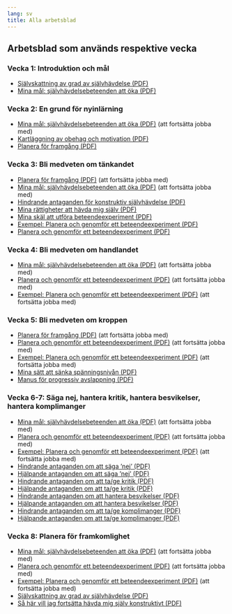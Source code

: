 ```yaml
---
lang: sv
title: Alla arbetsblad
---
```


## Arbetsblad som används respektive vecka

### Vecka 1: Introduktion och mål

  - [Självskattning av grad av självhävdelse (PDF)](forms/100respekt-skattning-situation-relation.pdf)
  - [Mina mål: självhävdelsebeteenden att öka (PDF)](forms/100respekt-SMARTa-mal.pdf)

### Vecka 2: En grund för nyinlärning

  - [Mina mål: självhävdelsebeteenden att öka (PDF)](forms/100respekt-SMARTa-mal.pdf) (att fortsätta jobba med)
  - [Kartläggning av obehag och motivation (PDF)](forms/100respekt-obehag-motivation-reflektion.pdf)
  - [Planera för framgång (PDF)](forms/100respekt-planera-traning.pdf)

### Vecka 3: Bli medveten om tänkandet

  - [Planera för framgång (PDF)](forms/100respekt-planera-traning.pdf) (att fortsätta jobba med)
  - [Mina mål: självhävdelsebeteenden att öka (PDF)](forms/100respekt-SMARTa-mal.pdf) (att fortsätta jobba med)
  - [Hindrande antaganden för konstruktiv självhävdelse (PDF)](forms/100respekt-hindrande-antaganden-sjalvhavdelse.pdf)
  - [Mina rättigheter att hävda mig själv (PDF)](forms/100respekt-mina-rattigheter.pdf)
  - [Mina skäl att utföra beteendeexperiment (PDF)](forms/100respekt-mina-skal-beteendeexperiment.pdf)
  - [Exempel: Planera och genomför ett beteendeexperiment (PDF)](forms/100respekt-exempel-beteendeexperiment.pdf)
  - [Planera och genomför ett beteendeexperiment (PDF)](forms/100respekt-beteendeexperiment.pdf)

### Vecka 4: Bli medveten om handlandet

  - [Mina mål: självhävdelsebeteenden att öka (PDF)](forms/100respekt-SMARTa-mal.pdf) (att fortsätta jobba med)
  - [Planera och genomför ett beteendeexperiment (PDF)](forms/100respekt-beteendeexperiment.pdf) (att fortsätta jobba med)
  - [Exempel: Planera och genomför ett beteendeexperiment (PDF)](forms/100respekt-exempel-beteendeexperiment.pdf) (att fortsätta jobba med)

### Vecka 5: Bli medveten om kroppen

  - [Planera för framgång (PDF)](forms/100respekt-planera-traning.pdf) (att fortsätta jobba med)
  - [Planera och genomför ett beteendeexperiment (PDF)](forms/100respekt-beteendeexperiment.pdf) (att fortsätta jobba med)
  - [Exempel: Planera och genomför ett beteendeexperiment (PDF)](forms/100respekt-exempel-beteendeexperiment.pdf) (att fortsätta jobba med)
  - [Mina sätt att sänka spänningsnivån (PDF)](forms/100respekt-avslappningstekniker.pdf)
  - [Manus för progressiv avslappning (PDF)](forms/100respekt-manus-progressiv-avslappning.pdf)

### Vecka 6-7: Säga nej, hantera kritik, hantera besvikelser, hantera komplimanger

  - [Mina mål: självhävdelsebeteenden att öka (PDF)](forms/100respekt-SMARTa-mal.pdf) (att fortsätta jobba med)
  - [Planera och genomför ett beteendeexperiment (PDF)](forms/100respekt-beteendeexperiment.pdf) (att fortsätta jobba med)
  - [Exempel: Planera och genomför ett beteendeexperiment (PDF)](forms/100respekt-exempel-beteendeexperiment.pdf) (att fortsätta jobba med)
  - [Hindrande antaganden om att säga ’nej’ (PDF)](forms/100respekt-hindrande-antaganden-saga-nej.pdf)
  - [Hjälpande antaganden om att säga ’nej’ (PDF)](forms/100respekt-hjalpande-antaganden-saga-nej.pdf)
  - [Hindrande antaganden om att ta/ge kritik (PDF)](forms/100respekt-hindrande-antaganden-hantera-kritik.pdf)
  - [Hjälpande antaganden om att ta/ge kritik (PDF)](forms/100respekt-hjalpande-antaganden-hantera-kritik.pdf)
  - [Hindrande antaganden om att hantera besvikelser (PDF)](forms/100respekt-hindrande-antaganden-hantera-besvikelser.pdf)
  - [Hjälpande antaganden om att hantera besvikelser (PDF)](forms/100respekt-hjalpande-antaganden-hantera-besvikelser.pdf)
  - [Hindrande antaganden om att ta/ge komplimanger (PDF)](forms/100respekt-hindrande-antaganden-hantera-komplimanger.pdf)
  - [Hjälpande antaganden om att ta/ge komplimanger (PDF)](forms/100respekt-hjalpande-antaganden-hantera-komplimanger.pdf)

### Vecka 8: Planera för framkomlighet

  - [Mina mål: självhävdelsebeteenden att öka (PDF)](forms/100respekt-SMARTa-mal.pdf) (att fortsätta jobba med)
  - [Planera och genomför ett beteendeexperiment (PDF)](forms/100respekt-beteendeexperiment.pdf) (att fortsätta jobba med)
  - [Exempel: Planera och genomför ett beteendeexperiment (PDF)](forms/100respekt-exempel-beteendeexperiment.pdf) (att fortsätta jobba med)
  - [Självskattning av grad av självhävdelse (PDF)](forms/100respekt-skattning-situation-relation.pdf)
  - [Så här vill jag fortsätta hävda mig själv konstruktivt (PDF)](forms/100respekt-vidmakthallande-reflektion.pdf)
